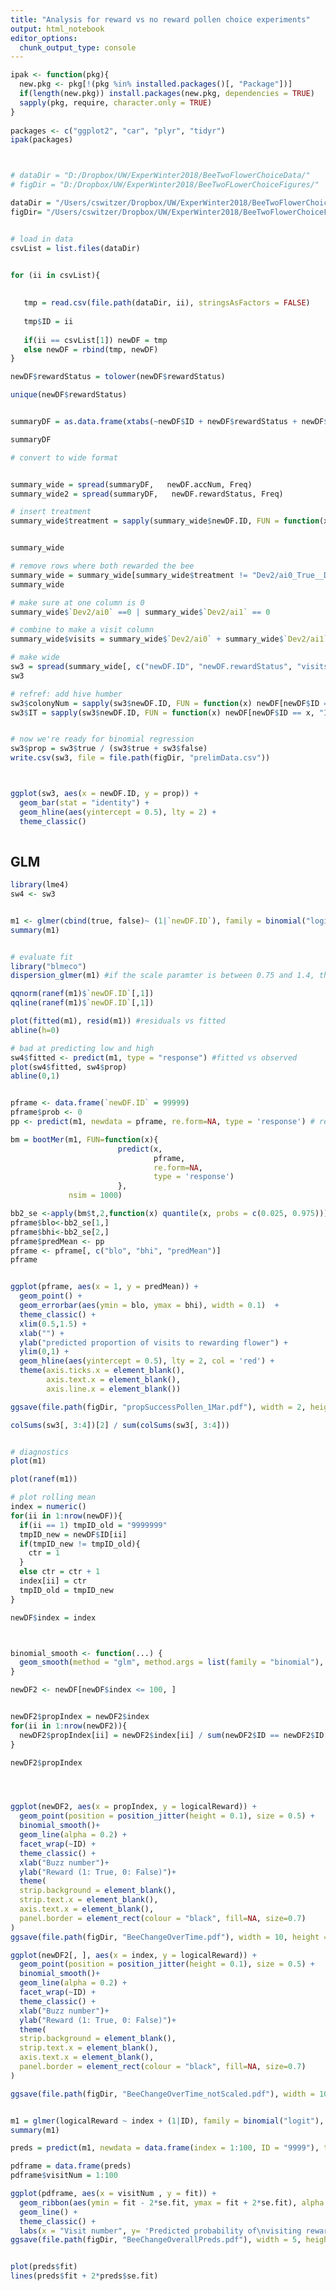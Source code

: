 ```yaml
---
title: "Analysis for reward vs no reward pollen choice experiments"
output: html_notebook
editor_options: 
  chunk_output_type: console
---
```




```r
ipak <- function(pkg){
  new.pkg <- pkg[!(pkg %in% installed.packages()[, "Package"])]
  if(length(new.pkg)) install.packages(new.pkg, dependencies = TRUE)
  sapply(pkg, require, character.only = TRUE)
}
  
packages <- c("ggplot2", "car", "plyr", "tidyr")
ipak(packages)



# dataDir = "D:/Dropbox/UW/ExperWinter2018/BeeTwoFlowerChoiceData/"
# figDir = "D:/Dropbox/UW/ExperWinter2018/BeeTwoFLowerChoiceFigures/"

dataDir = "/Users/cswitzer/Dropbox/UW/ExperWinter2018/BeeTwoFlowerChoiceData"
figDir= "/Users/cswitzer/Dropbox/UW/ExperWinter2018/BeeTwoFlowerChoiceFigures"



```



```r
# load in data
csvList = list.files(dataDir)


for (ii in csvList){
 
  
   tmp = read.csv(file.path(dataDir, ii), stringsAsFactors = FALSE)
  
   tmp$ID = ii
   
   if(ii == csvList[1]) newDF = tmp
   else newDF = rbind(tmp, newDF)
}  

```


```r
newDF$rewardStatus = tolower(newDF$rewardStatus)

unique(newDF$rewardStatus)


summaryDF = as.data.frame(xtabs(~newDF$ID + newDF$rewardStatus + newDF$accNum))

summaryDF

# convert to wide format


summary_wide = spread(summaryDF,   newDF.accNum, Freq)
summary_wide2 = spread(summaryDF,   newDF.rewardStatus, Freq)

# insert treatment
summary_wide$treatment = sapply(summary_wide$newDF.ID, FUN = function(x) newDF[newDF$ID == x, "treatment"][1])


summary_wide

# remove rows where both rewarded the bee
summary_wide = summary_wide[summary_wide$treatment != "Dev2/ai0_True__Dev2/ai1_True", ]
summary_wide

# make sure at one column is 0
summary_wide$`Dev2/ai0` ==0 | summary_wide$`Dev2/ai1` == 0

# combine to make a visit column
summary_wide$visits = summary_wide$`Dev2/ai0` + summary_wide$`Dev2/ai1`

# make wide
sw3 = spread(summary_wide[, c("newDF.ID", "newDF.rewardStatus", "visits", "treatment")],   newDF.rewardStatus, visits)
sw3

# refref: add hive humber
sw3$colonyNum = sapply(sw3$newDF.ID, FUN = function(x) newDF[newDF$ID == x, "colonyNum"][1])
sw3$IT = sapply(sw3$newDF.ID, FUN = function(x) newDF[newDF$ID == x, "ITSpan_mm"][1])


# now we're ready for binomial regression
sw3$prop = sw3$true / (sw3$true + sw3$false)
write.csv(sw3, file = file.path(figDir, "prelimData.csv"))



ggplot(sw3, aes(x = newDF.ID, y = prop)) + 
  geom_bar(stat = "identity") + 
  geom_hline(aes(yintercept = 0.5), lty = 2) + 
  theme_classic()
  
```


## GLM

```r
library(lme4)
sw4 <- sw3


m1 <- glmer(cbind(true, false)~ (1|`newDF.ID`), family = binomial("logit"), data = sw4)
summary(m1)


# evaluate fit
library("blmeco") 
dispersion_glmer(m1) #if the scale paramter is between 0.75 and 1.4, there may not be an overdispersion problem.

qqnorm(ranef(m1)$`newDF.ID`[,1])
qqline(ranef(m1)$`newDF.ID`[,1])

plot(fitted(m1), resid(m1)) #residuals vs fitted
abline(h=0)

# bad at predicting low and high
sw4$fitted <- predict(m1, type = "response") #fitted vs observed
plot(sw4$fitted, sw4$prop)
abline(0,1)


pframe <- data.frame(`newDF.ID` = 99999)
pframe$prob <- 0
pp <- predict(m1, newdata = pframe, re.form=NA, type = 'response') # re.form sets all random effects to 0

bm = bootMer(m1, FUN=function(x){
                        predict(x, 
                                pframe, 
                                re.form=NA, 
                                type = 'response')
                        }, 
             nsim = 1000)

bb2_se <-apply(bm$t,2,function(x) quantile(x, probs = c(0.025, 0.975)))
pframe$blo<-bb2_se[1,]
pframe$bhi<-bb2_se[2,]
pframe$predMean <- pp
pframe <- pframe[, c("blo", "bhi", "predMean")]
pframe


ggplot(pframe, aes(x = 1, y = predMean)) + 
  geom_point() + 
  geom_errorbar(aes(ymin = blo, ymax = bhi), width = 0.1)  + 
  theme_classic() + 
  xlim(0.5,1.5) + 
  xlab("") + 
  ylab("predicted proportion of visits to rewarding flower") + 
  ylim(0,1) + 
  geom_hline(aes(yintercept = 0.5), lty = 2, col = 'red') + 
  theme(axis.ticks.x = element_blank(), 
        axis.text.x = element_blank(), 
        axis.line.x = element_blank())

ggsave(file.path(figDir, "propSuccessPollen_1Mar.pdf"), width = 2, height = 4)

colSums(sw3[, 3:4])[2] / sum(colSums(sw3[, 3:4]))


# diagnostics
plot(m1)

plot(ranef(m1))

```


```r
# plot rolling mean
index = numeric()
for(ii in 1:nrow(newDF)){
  if(ii == 1) tmpID_old = "9999999"
  tmpID_new = newDF$ID[ii]
  if(tmpID_new != tmpID_old){
    ctr = 1
  }
  else ctr = ctr + 1
  index[ii] = ctr
  tmpID_old = tmpID_new
}

newDF$index = index



binomial_smooth <- function(...) {
  geom_smooth(method = "glm", method.args = list(family = "binomial"), se = FALSE, ...)
}

newDF2 <- newDF[newDF$index <= 100, ]


newDF2$propIndex = newDF2$index 
for(ii in 1:nrow(newDF2)){
  newDF2$propIndex[ii] = newDF2$index[ii] / sum(newDF2$ID == newDF2$ID[ii])
}

newDF2$propIndex




ggplot(newDF2, aes(x = propIndex, y = logicalReward)) + 
  geom_point(position = position_jitter(height = 0.1), size = 0.5) +
  binomial_smooth()+  
  geom_line(alpha = 0.2) + 
  facet_wrap(~ID) + 
  theme_classic() + 
  xlab("Buzz number")+
  ylab("Reward (1: True, 0: False)")+
  theme(
  strip.background = element_blank(),
  strip.text.x = element_blank(), 
  axis.text.x = element_blank(), 
  panel.border = element_rect(colour = "black", fill=NA, size=0.7)
)
ggsave(file.path(figDir, "BeeChangeOverTime.pdf"), width = 10, height = 6)

ggplot(newDF2[, ], aes(x = index, y = logicalReward)) + 
  geom_point(position = position_jitter(height = 0.1), size = 0.5) +
  binomial_smooth()+  
  geom_line(alpha = 0.2) + 
  facet_wrap(~ID) + 
  theme_classic() + 
  xlab("Buzz number")+
  ylab("Reward (1: True, 0: False)")+
  theme(
  strip.background = element_blank(),
  strip.text.x = element_blank(), 
  axis.text.x = element_blank(), 
  panel.border = element_rect(colour = "black", fill=NA, size=0.7)
)

ggsave(file.path(figDir, "BeeChangeOverTime_notScaled.pdf"), width = 10, height = 6)


m1 = glmer(logicalReward ~ index + (1|ID), family = binomial("logit"), data = newDF)
summary(m1)

preds = predict(m1, newdata = data.frame(index = 1:100, ID = "9999"), type = 'response', re.form = NA, se = TRUE)

pdframe = data.frame(preds)
pdframe$visitNum = 1:100

ggplot(pdframe, aes(x = visitNum , y = fit)) + 
  geom_ribbon(aes(ymin = fit - 2*se.fit, ymax = fit + 2*se.fit), alpha = 0.3) + 
  geom_line() + 
  theme_classic() + 
  labs(x = "Visit number", y= 'Predicted probability of\nvisiting rewarding flower')
ggsave(file.path(figDir, "BeeChangeOverallPreds.pdf"), width = 5, height = 3.5)


plot(preds$fit)
lines(preds$fit + 2*preds$se.fit)

```
